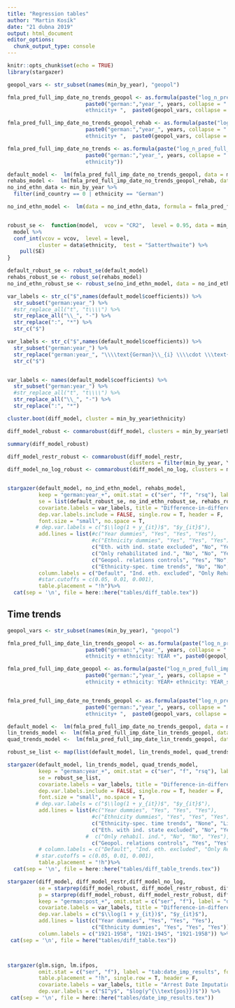 ```yaml
---
title: "Regression tables"
author: "Martin Kosík"
date: "21 dubna 2019"
output: html_document
editor_options: 
  chunk_output_type: console
---
```


```r
knitr::opts_chunk$set(echo = TRUE)
library(stargazer)
```

```r
geopol_vars <- str_subset(names(min_by_year), "geopol")

fmla_pred_full_imp_date_no_trends_geopol <- as.formula(paste("log_n_pred_full_imp_date ~ ", 
                         paste0("german:","year_", years, collapse = " + "),  "+ as.factor(YEAR) +
                         ethnicity+ ",  paste0(geopol_vars, collapse = " + ")))

fmla_pred_full_imp_date_no_trends_geopol_rehab <- as.formula(paste("log_n_pred_full_imp_date_rehab ~ ", 
                         paste0("german:","year_", years, collapse = " + "),  "+ as.factor(YEAR) +
                         ethnicity+ ",  paste0(geopol_vars, collapse = " + ")))

fmla_pred_full_imp_date_no_trends <- as.formula(paste("log_n_pred_full_imp_date ~ ", 
                         paste0("german:","year_", years, collapse = " + "),  "+ as.factor(YEAR) +
                         ethnicity"))
```


```r
default_model <-  lm(fmla_pred_full_imp_date_no_trends_geopol, data = min_by_year)
rehabs_model <-  lm(fmla_pred_full_imp_date_no_trends_geopol_rehab, data = min_by_year)
no_ind_ethn_data <- min_by_year %>% 
  filter(ind_country == 0 | ethnicity == "German") 

no_ind_ethn_model <-  lm(data = no_ind_ethn_data, formula = fmla_pred_full_imp_date_no_trends)


robust_se <-  function(model,  vcov = "CR2",  level = 0.95, data = min_by_year){
  model %>% 
  conf_int(vcov = vcov,  level = level,
          cluster = data$ethnicity,  test = "Satterthwaite") %>% 
    pull(SE)
}

default_robust_se <- robust_se(default_model)
rehabs_robust_se <- robust_se(rehabs_model)
no_ind_ethn_robust_se <- robust_se(no_ind_ethn_model, data = no_ind_ethn_data)


```


```r
var_labels <- str_c("$",names(default_model$coefficients)) %>% 
  str_subset("german:year_") %>% 
  #str_replace_all("t", "t\\\\") %>% 
  str_replace_all("\\_", "-") %>% 
  str_replace(":", "*") %>% 
  str_c("$")

var_labels <- str_c("$",names(default_model$coefficients)) %>% 
  str_subset("german:year_") %>% 
  str_replace("german:year_", "\\\\text{German}\\_{i} \\\\cdot \\\text{Year}\\_{t}^") %>% 
  str_c("$")


var_labels <- names(default_model$coefficients) %>% 
  str_subset("german:year_") %>% 
  #str_replace_all("t", "t\\\\") %>% 
  str_replace_all("\\_", "-") %>% 
  str_replace(":", "*")

cluster.boot(diff_model, cluster = min_by_year$ethnicity)

diff_model_robust <- commarobust(diff_model, clusters = min_by_year$ethnicity, se_type = "CR2")

summary(diff_model_robust)

diff_model_restr_robust <- commarobust(diff_model_restr,
                                       clusters = filter(min_by_year, YEAR <= 1945)$ethnicity, se_type = "stata")
diff_model_no_log_robust <- commarobust(diff_model_no_log, clusters = min_by_year$ethnicity, se_type = "stata")


stargazer(default_model, no_ind_ethn_model, rehabs_model, 
          keep = "german:year_+", omit.stat = c("ser", "f", "rsq"), label = "dif_table",
          se = list(default_robust_se, no_ind_ethn_robust_se, rehabs_robust_se), 
          covariate.labels = var_labels, title = "Difference-in-differences results",
          dep.var.labels.include = FALSE, single.row = T, header = F,
          font.size = "small", no.space = T, 
         # dep.var.labels = c("$\\log(1 + y_{it})$", "$y_{it}$"), 
          add.lines = list(#c("Year dummies", "Yes", "Yes", "Yes"),
                           #c("Ethnicity dummies", "Yes", "Yes", "Yes"),
                           c("Eth. with ind. state excluded", "No", "Yes", "No"),
                           c("Only rehabilitated ind.", "No", "No", "Yes"), 
                           c("Geopol. relations controls", "Yes", "No", "Yes"),
                           c("Ethnicity-spec. time trends", "No", "No", "No")),
          column.labels = c("Default", "Ind. eth. excluded", "Only Rehabs"),
          #star.cutoffs = c(0.05, 0.01, 0.001),
          table.placement = "!h")%>%
  cat(sep = '\n', file = here::here("tables/diff_table.tex"))
```


## Time trends 
```r
geopol_vars <- str_subset(names(min_by_year), "geopol")

fmla_pred_full_imp_date_lin_trends_geopol <- as.formula(paste("log_n_pred_full_imp_date ~ ", 
                         paste0("german:","year_", years, collapse = " + "),  "+ as.factor(YEAR) +
                         ethnicity + ethnicity: YEAR +", paste0(geopol_vars, collapse = " + ")))

fmla_pred_full_imp_date_geopol <- as.formula(paste("log_n_pred_full_imp_date ~ ", 
                         paste0("german:","year_", years, collapse = " + "),  "+ as.factor(YEAR) +
                         ethnicity + ethnicity: YEAR+ ethnicity: YEAR_sq + ",  paste0(geopol_vars, collapse = " + ")))


fmla_pred_full_imp_date_no_trends_geopol <- as.formula(paste("log_n_pred_full_imp_date ~ ", 
                         paste0("german:","year_", years, collapse = " + "),  "+ as.factor(YEAR) +
                         ethnicity+ ",  paste0(geopol_vars, collapse = " + ")))
```


```r
default_model <-  lm(fmla_pred_full_imp_date_no_trends_geopol, data = min_by_year)
lin_trends_model <-  lm(fmla_pred_full_imp_date_lin_trends_geopol, data = min_by_year)
quad_trends_model <-  lm(fmla_pred_full_imp_date_lin_trends_geopol, data = min_by_year)

robust_se_list <- map(list(default_model, lin_trends_model, quad_trends_model), robust_se)

```

```r
stargazer(default_model, lin_trends_model, quad_trends_model, 
          keep = "german:year_+", omit.stat = c("ser", "f", "rsq"), label = "dif_table_trends",
          se = robust_se_list, 
          covariate.labels = var_labels, title = "Difference-in-differences results - Ethnicity-specific time trends",
          dep.var.labels.include = FALSE, single.row = T, header = F,
          font.size = "small", no.space = T, 
         # dep.var.labels = c("$\\log(1 + y_{it})$", "$y_{it}$"), 
          add.lines = list(#c("Year dummies", "Yes", "Yes", "Yes"),
                           #c("Ethnicity dummies", "Yes", "Yes", "Yes"),
                           c("Ethnicity-spec. time trends", "None", "Linear", "Quadratic"),
                           c("Eth. with ind. state excluded", "No", "Yes", "No"),
                         #  c("Only rehabil. ind.", "No", "No", "Yes"), 
                           c("Geopol. relations controls", "Yes", "Yes", "Yes")),
          # column.labels = c("Default", "Ind. eth. excluded", "Only Rehabs"),
         # star.cutoffs = c(0.05, 0.01, 0.001),
          table.placement = "!h")%>%
  cat(sep = '\n', file = here::here("tables/diff_table_trends.tex"))
```



```r
stargazer(diff_model, diff_model_restr,diff_model_no_log,
          se = starprep(diff_model_robust, diff_model_restr_robust, diff_model_no_log_robust),
          p = starprep(diff_model_robust, diff_model_restr_robust, diff_model_no_log_robust, stat = "p.value"),
          keep = "german:post_+", omit.stat = c("ser", "f"), label = "dif_table",
          covariate.labels = var_labels, title = "Difference-in-differences results",
          dep.var.labels = c("$\\log(1 + y_{it})$", "$y_{it}$"), 
          add.lines = list(c("Year dummies", "Yes", "Yes", "Yes"),
                           c("Ethnicity dummies", "Yes", "Yes", "Yes")),
          column.labels = c("1921-1958", "1921-1945", "1921-1958")) %>% 
 cat(sep = '\n', file = here("tables/diff_table.tex"))



stargazer(glm.sign, lm.ifpos, 
          omit.stat = c("ser", "f"), label = "tab:date_imp_results", font.size = "small", no.space = T, 
          table.placement = "!h", single.row = T, header = F,
          covariate.labels = var_labels, title = "Arrest Date Imputation - Model Results",
          dep.var.labels = c("$I^y$", "$log(y^{\\text{pos}})$")) %>% 
 cat(sep = '\n', file = here::here("tables/date_imp_results.tex"))

```

